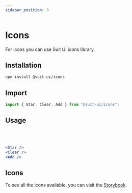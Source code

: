 ```yaml
---
sidebar_position: 3
---
```



# Icons

For icons you can use Suit UI icons library.

## Installation

```bash
npm install @suit-ui/icons
```

## Import

```jsx
import { Star, Clear, Add } from "@suit-ui/icons";
```

## Usage

<Star />
<Clear />
<Add />

<br />
<br />

```jsx
<Star />
<Clear />
<Add />
```

## Icons

To see all the icons available, you can visit the [Storybook](https://lemontechsa.github.io/suit-icons/).
